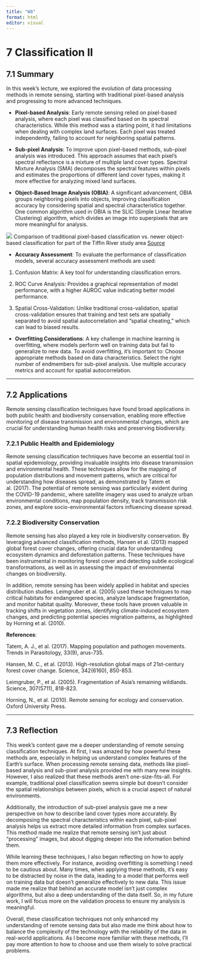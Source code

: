 ```yaml
---
title: "W8"
format: html
editor: visual
---
```


# 7 Classification II

## 7.1 Summary

In this week's lecture, we explored the evolution of data processing methods in remote sensing, starting with traditional pixel-based analysis and progressing to more advanced techniques.

-   **Pixel-based Analysis**: Early remote sensing relied on pixel-based analysis, where each pixel was classified based on its spectral characteristics. While this method was a starting point, it had limitations when dealing with complex land surfaces. Each pixel was treated independently, failing to account for neighboring spatial patterns.

-   **Sub-pixel Analysis**: To improve upon pixel-based methods, sub-pixel analysis was introduced. This approach assumes that each pixel's spectral reflectance is a mixture of multiple land cover types. Spectral Mixture Analysis (SMA) decomposes the spectral features within pixels and estimates the proportions of different land cover types, making it more effective for analyzing mixed land surfaces.

-   **Object-Based Image Analysis (OBIA)**: A significant advancement, OBIA groups neighboring pixels into objects, improving classification accuracy by considering spatial and spectral characteristics together. One common algorithm used in OBIA is the SLIC (Simple Linear Iterative Clustering) algorithm, which divides an image into superpixels that are more meaningful for analysis.

![](https://www.researchgate.net/profile/Colin-Brooks-2/publication/254599984/figure/fig5/AS:669495500742674@1536631574657/Comparison-of-traditional-pixel-based-classification-vs-newer-object-based.ppm) Comparison of traditional pixel-based classification vs. newer object-based classification for part of the Tiffin River study area [Source](https://www.researchgate.net/figure/Comparison-of-traditional-pixel-based-classification-vs-newer-object-based_fig5_254599984)

-   **Accuracy Assessment**: To evaluate the performance of classification models, several accuracy assessment methods are used:

1.  Confusion Matrix: A key tool for understanding classification errors.

2.  ROC Curve Analysis: Provides a graphical representation of model performance, with a higher AUROC value indicating better model performance.

3.  Spatial Cross-Validation: Unlike traditional cross-validation, spatial cross-validation ensures that training and test sets are spatially separated to avoid spatial autocorrelation and "spatial cheating," which can lead to biased results.

-   **Overfitting Considerations**: A key challenge in machine learning is overfitting, where models perform well on training data but fail to generalize to new data. To avoid overfitting, it's important to: Choose appropriate methods based on data characteristics. Select the right number of endmembers for sub-pixel analysis. Use multiple accuracy metrics and account for spatial autocorrelation.

------------------------------------------------------------------------

## 7.2 Applications

Remote sensing classification techniques have found broad applications in both public health and biodiversity conservation, enabling more effective monitoring of disease transmission and environmental changes, which are crucial for understanding human health risks and preserving biodiversity.

### 7.2.1 Public Health and Epidemiology

Remote sensing classification techniques have become an essential tool in spatial epidemiology, providing invaluable insights into disease transmission and environmental health. These techniques allow for the mapping of population distributions and movement patterns, which are critical for understanding how diseases spread, as demonstrated by Tatem et al. (2017). The potential of remote sensing was particularly evident during the COVID-19 pandemic, where satellite imagery was used to analyze urban environmental conditions, map population density, track transmission risk zones, and explore socio-environmental factors influencing disease spread.

### 7.2.2 Biodiversity Conservation

Remote sensing has also played a key role in biodiversity conservation. By leveraging advanced classification methods, Hansen et al. (2013) mapped global forest cover changes, offering crucial data for understanding ecosystem dynamics and deforestation patterns. These techniques have been instrumental in monitoring forest cover and detecting subtle ecological transformations, as well as in assessing the impact of environmental changes on biodiversity.

In addition, remote sensing has been widely applied in habitat and species distribution studies. Leimgruber et al. (2005) used these techniques to map critical habitats for endangered species, analyze landscape fragmentation, and monitor habitat quality. Moreover, these tools have proven valuable in tracking shifts in vegetation zones, identifying climate-induced ecosystem changes, and predicting potential species migration patterns, as highlighted by Horning et al. (2010).

**References**:

Tatem, A. J., et al. (2017). Mapping population and pathogen movements. Trends in Parasitology, 33(9), arus-735.

Hansen, M. C., et al. (2013). High-resolution global maps of 21st-century forest cover change. Science, 342(6160), 850-853.

Leimgruber, P., et al. (2005). Fragmentation of Asia's remaining wildlands. Science, 307(5711), 818-823.

Horning, N., et al. (2010). Remote sensing for ecology and conservation. Oxford University Press.

------------------------------------------------------------------------

## 7.3 Reflection

This week's content gave me a deeper understanding of remote sensing classification techniques. At first, I was amazed by how powerful these methods are, especially in helping us understand complex features of the Earth's surface. When processing remote sensing data, methods like pixel-based analysis and sub-pixel analysis provided me with many new insights. However, I also realized that these methods aren't one-size-fits-all. For example, traditional pixel classification seems simple but doesn't consider the spatial relationships between pixels, which is a crucial aspect of natural environments.

Additionally, the introduction of sub-pixel analysis gave me a new perspective on how to describe land cover types more accurately. By decomposing the spectral characteristics within each pixel, sub-pixel analysis helps us extract more detailed information from complex surfaces. This method made me realize that remote sensing isn't just about "processing" images, but about digging deeper into the information behind them.

While learning these techniques, I also began reflecting on how to apply them more effectively. For instance, avoiding overfitting is something I need to be cautious about. Many times, when applying these methods, it's easy to be distracted by noise in the data, leading to a model that performs well on training data but doesn't generalize effectively to new data. This issue made me realize that behind an accurate model isn't just complex algorithms, but also a deep understanding of the data itself. So, in my future work, I will focus more on the validation process to ensure my analysis is meaningful.

Overall, these classification techniques not only enhanced my understanding of remote sensing data but also made me think about how to balance the complexity of the technology with the reliability of the data in real-world applications. As I become more familiar with these methods, I'll pay more attention to how to choose and use them wisely to solve practical problems.
